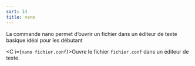 ```yaml
---
sort: 14
title: nano
---
```


La commande nano permet d’ouvrir un fichier dans un éditeur de texte basique idéal pour les débutant

<C i={`nano fichier.conf`}>Ouvre le fichier `fichier.conf` dans un éditeur de texte.</C>



